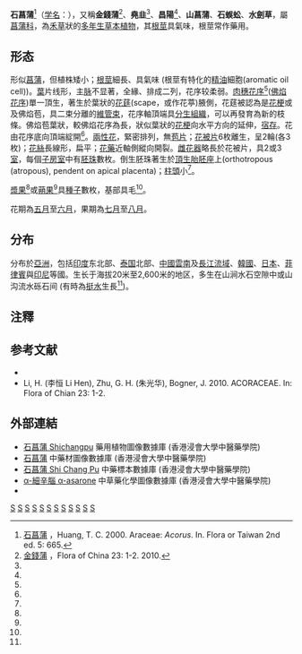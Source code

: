 {{Speciesbox 
| genus = Acorus
| species = gramineus
| authority = [[Sol.|Sol.]]
| image = Acorus gramineus.jpg
| synonyms = 
石菖蒲 ''Acorus tatarinowii'' Schott
}}
'''石菖蒲'''<ref name="FT">[http://tai2.ntu.edu.tw/ebook/ebookpage.php?book=Fl.%20Taiwan%202nd%20edit.&volume=5&page=665 石菖蒲] {{Wayback|url=http://tai2.ntu.edu.tw/ebook/ebookpage.php?book=Fl.%20Taiwan%202nd%20edit.&volume=5&page=665 |date=20151005084835 }}，Huang, T. C. 2000. Araceae: ''Acorus''. In. Flora or Taiwan 2nd ed. 5: 665.</ref>（[[学名|学名]]：''{{lang|la|Acorus gramineus}}''），又稱'''金錢蒲'''<ref name="FOC">[http://www.efloras.org/florataxon.aspx?flora_id=2&taxon_id=200027132 金錢蒲] {{Wayback|url=http://www.efloras.org/florataxon.aspx?flora_id=2&taxon_id=200027132 |date=20110605012239 }}，Flora of China 23: 1-2. 2010.</ref>、'''堯韭'''<ref name="FT" />、'''昌陽'''<ref name="FT" />、'''山菖蒲'''、'''石蜈蚣'''、'''水劍草'''，屬[[菖蒲科|菖蒲科]]，為[[禾草|禾草]]狀的[[多年生|多年生]][[草本植物|草本植物]]，其[[根莖|根莖]]具氣味，根莖常作藥用。

==形态==
形似[[菖蒲|菖蒲]]，但植株矮小；[[根莖|根莖]]細長、具氣味 (根莖有特化的[[精油|精油]]細胞(aromatic oil cell))。[[葉|葉]]片线形，主[[叶脉|脉]]不显著，全緣、排成二列，花序较柔弱。[[肉穗花序|肉穗花序]]<ref name="FOC" />([[佛焰花序|佛焰花序]])單一頂生，著生於葉狀的[[花莛|花莛]](scape，或作花葶)腋側，花莛被認為是[[花梗|花梗]]或及佛焰苞，具二束分離的[[維管束|維管束]]，花序軸頂端具[[分生組織|分生組織]]，可以再發育為新的枝條。佛焰苞葉狀，較佛焰花序為長，狀似葉狀的[[花梗|花梗]]向水平方向的延伸，[[宿存|宿存]]。花由花序底向頂端綻開<ref name="FOC" />。[[兩性花|兩性花]]，緊密排列，無[[苞片|苞片]]；[[花被片|花被片]]6枚離生，呈2輪(各3枚)；[[花絲|花絲]]長線形，扁平；[[花藥|花藥]]近軸側縱向開裂。[[雌花器|雌花器]]略長於花被片，具2或3[[子房室|室]]，每個[[子房室|子房室]]中有[[胚珠|胚珠]]數枚。倒生胚珠著生於[[胎座型|頂生]][[胎座|胎胚座]]上(orthotropous (atropous), pendent on apical placenta)；[[柱頭|柱頭]]小<ref name="FOC" />。

[[漿果|漿果]]<ref name="FOC" />或[[蒴果|蒴果]]<ref name="FT" />具[[種子|種子]]數枚，基部具毛<ref name="FT" />。

花期為[[五月|五月]]至[[六月|六月]]，果期為[[七月|七月]]至[[八月|八月]]。

==分布==
分布於[[亞洲|亞洲]]，包括[[印度|印度]]东北部、[[泰国|泰国]]北部、[[中國|中國]][[雲南|雲南]]及[[長江流域|長江流域]]、[[韓國|韓國]]、[[日本|日本]]、[[菲律賓|菲律賓]]與[[印尼|印尼]]等國。生长于海拔20米至2,600米的地区，多生在山涧水石空隙中或山沟流水砾石间 (有時為[[水生植物|挺水]]生長<ref name="FOC" />)。

== 注釋 ==
<references />

== 参考文献 ==
<div class="references-small">
* {{cite web| url =http://www.bioinfo.cn/db05/KmzwSpecies.php?action=view&id=534| title =石菖蒲| work =《中国高等植物数据库全库》| publisher =中国科学院微生物研究所| author =昆明植物研究所| accessdate =2009-02-24| deadurl =yes| archiveurl =https://web.archive.org/web/20160305034045/http://www.bioinfo.cn/db05/KmzwSpecies.php?action=view&id=534| archivedate =2016-03-05}}
* Li, H. (李恒 Li Hen), Zhu, G. H. (朱光华), Bogner, J. 2010. ACORACEAE. In: Flora of Chian 23: 1-2.
</div>

==外部連結==
* [http://libproject.hkbu.edu.hk/was40/detail?lang=ch&channelid=1288&searchword=herb_id=D00139 石菖蒲 Shichangpu] {{Wayback|url=http://libproject.hkbu.edu.hk/was40/detail?lang=ch&channelid=1288&searchword=herb_id=D00139 |date=20131004215153 }} 藥用植物圖像數據庫 (香港浸會大學中醫藥學院) {{zh}}{{en}}
*[https://sys01.lib.hkbu.edu.hk/cmed/mmid/detail.php?pid=B00102 石菖蒲] 中藥材圖像數據庫  (香港浸會大學中醫藥學院) {{zh}}{{en}} 
* [http://libproject.hkbu.edu.hk/was40/outline?page=1&channelid=44273&searchword=%E7%9F%B3%E8%8F%96%E8%92%B2&sortfield=+name_chi_sort 石菖蒲 Shi Chang Pu] {{Wayback|url=http://libproject.hkbu.edu.hk/was40/outline?page=1&channelid=44273&searchword=%E7%9F%B3%E8%8F%96%E8%92%B2&sortfield=+name_chi_sort |date=20160304204305 }} 中藥標本數據庫 (香港浸會大學中醫藥學院) {{zh-hant}}{{en}}
* [http://libproject.hkbu.edu.hk/was40/detail?channelid=22253&lang=cht&searchword=code=P00087 α-細辛腦 α-asarone] {{Wayback|url=http://libproject.hkbu.edu.hk/was40/detail?channelid=22253&lang=cht&searchword=code=P00087 |date=20150716120535 }} 中草藥化學圖像數據庫 (香港浸會大學中醫藥學院) {{zh}}{{en}}
* {{cite web|url=http://hk.news.yahoo.com/%E5%94%90%E4%BB%A3%E9%96%8B%E5%BF%83%E6%95%A3%E6%B2%BB%E6%8A%91%E9%AC%B1%E5%8B%9D%E8%A5%BF%E8%97%A5-%E7%A7%91%E5%A4%A7%E7%A0%94%E8%97%A5%E6%96%B9%E6%A8%99%E6%BA%96%E5%8C%96-211913505.html |title=石菖蒲, 唐代開心散治抑鬱勝西藥 科大研藥方標準化 |publisher=明報 – 2012年4月10日星期二上午5:19 |archiveurl=https://archive.is/20130106082456/http://hk.news.yahoo.com/%E5%94%90%E4%BB%A3%E9%96%8B%E5%BF%83%E6%95%A3%E6%B2%BB%E6%8A%91%E9%AC%B1%E5%8B%9D%E8%A5%BF%E8%97%A5-%E7%A7%91%E5%A4%A7%E7%A0%94%E8%97%A5%E6%96%B9%E6%A8%99%E6%BA%96%E5%8C%96-211913505.html |archivedate=2013-01-06 |deadurl=yes }}
{{Taxonbar}}

[[Category:菖蒲属|S]]
[[Category:草本植物|S]]
[[Category:菖蒲科|S]]
[[Category:藥用植物|S]]
[[Category:中国植物|S]]
[[Category:香港植物|S]]
[[Category:印度植物|S]]
[[Category:泰國植物|S]]
[[Category:日本植物|S]]
[[Category:菲律賓植物|S]]
[[Category:印度尼西亚植物|S]]
[[Category:中草藥|S]]